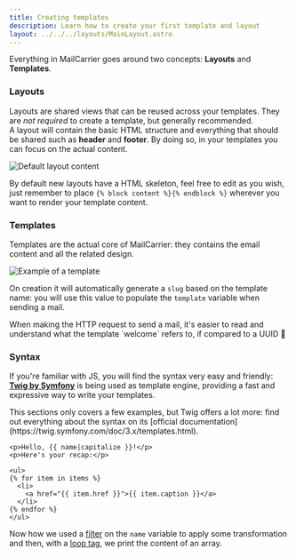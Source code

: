 ```yaml
---
title: Creating templates
description: Learn how to create your first template and layout
layout: ../../../layouts/MainLayout.astro
---
```


Everything in MailCarrier goes around two concepts: **Layouts** and **Templates**.

### Layouts

Layouts are shared views that can be reused across your templates. They are *not required* to create a template, but generally recommended.  
A layout will contain the basic HTML structure and everything that should be shared such as **header** and **footer**. By doing so, in your templates you can focus on the actual content.  

<Image src="/images/default-layout-content.png" alt="Default layout content" />

By default new layouts have a HTML skeleton, feel free to edit as you wish, just remember to place `{% block content %}{% endblock %}` wherever you want to render your template content.

### Templates

Templates are the actual core of MailCarrier: they contains the email content and all the related design.

<Image src="/images/template-example.png" alt="Example of a template" />

On creation it will automatically generate a `slug` based on the template name: you will use this value to populate the `template` variable when sending a mail.

<Aside type="tip" title="Why slug and not ID?">
When making the HTTP request to send a mail, it's easier to read and understand what the template `welcome` refers to, if compared to a UUID 🔖
</Aside>

### Syntax

If you're familiar with JS, you will find the syntax very easy and friendly: [**Twig by Symfony**](https://twig.symfony.com/doc/3.x/templates.html) is being used as template engine, providing a fast and expressive way to write your templates.  

<Aside type="note" title="Learn more">
This sections only covers a few examples, but Twig offers a lot more: find out everything about the syntax on its [official documentation](https://twig.symfony.com/doc/3.x/templates.html).
</Aside>

```twig
<p>Hello, {{ name|capitalize }}!</p>
<p>Here's your recap:</p>

<ul>
{% for item in items %}
  <li>
    <a href="{{ item.href }}">{{ item.caption }}</a>
  </li>
{% endfor %}
</ul>
```

Now how we used a [filter](https://twig.symfony.com/doc/3.x/filters/index.html) on the `name` variable to apply some transformation and then, with a [loop tag](https://twig.symfony.com/doc/3.x/tags/for.html), we print the content of an array.